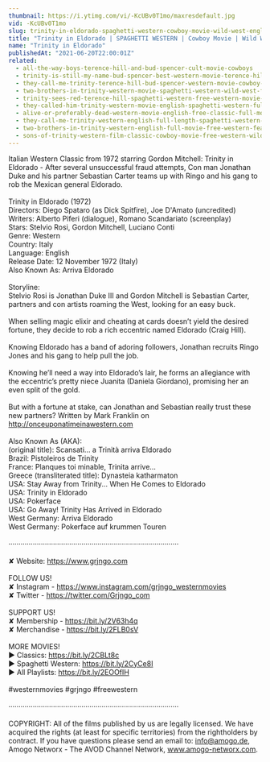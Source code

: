 ```yaml
---
thumbnail: https://i.ytimg.com/vi/-KcUBv0T1mo/maxresdefault.jpg
vid: -KcUBv0T1mo
slug: trinity-in-eldorado-spaghetti-western-cowboy-movie-wild-west-english-full-length
title: "Trinity in Eldorado | SPAGHETTI WESTERN | Cowboy Movie | Wild West | English | Full Length"
name: "Trinity in Eldorado"
publishedAt: "2021-06-20T22:00:01Z"
related:
  - all-the-way-boys-terence-hill-and-bud-spencer-cult-movie-cowboys
  - trinity-is-still-my-name-bud-spencer-best-western-movie-terence-hill-cowboys
  - they-call-me-trinity-terence-hill-bud-spencer-western-movie-cowboy-film
  - two-brothers-in-trinity-western-movie-spaghetti-western-wild-west-full-length
  - trinity-sees-red-terence-hill-spaghetti-western-free-western-movie-cowboys-full-films
  - they-called-him-trinity-western-movie-english-spaghetti-western-full-cowboy-movie
  - alive-or-preferably-dead-western-movie-english-free-classic-full-movie
  - they-call-me-trinity-western-english-full-length-spaghetti-western-film-full-movie
  - two-brothers-in-trinity-western-english-full-movie-free-western-feature-film-spaghetti-western
  - sons-of-trinity-western-film-classic-cowboy-movie-free-western-wild-west-full-length-movie
---
```


Italian Western Classic from 1972 starring Gordon Mitchell: Trinity in Eldorado - After several unsuccessful fraud attempts, Con man Jonathan Duke and his partner Sebastian Carter teams up with Ringo and his gang to rob the Mexican general Eldorado. <br />
<br />
Trinity in Eldorado (1972)<br />
Directors: Diego Spataro (as Dick Spitfire), Joe D'Amato (uncredited)<br />
Writers: Alberto Piferi (dialogue), Romano Scandariato (screenplay)<br />
Stars: Stelvio Rosi, Gordon Mitchell, Luciano Conti <br />
Genre: Western <br />
Country: Italy<br />
Language: English<br />
Release Date: 12 November 1972 (Italy) <br />
Also Known As: Arriva Eldorado <br />
<br />
Storyline:<br />
Stelvio Rosi is Jonathan Duke III and Gordon Mitchell is Sebastian Carter, partners and con artists roaming the West, looking for an easy buck.<br />
<br />
When selling magic elixir and cheating at cards doesn’t yield the desired fortune, they decide to rob a rich eccentric named Eldorado (Craig Hill).<br />
<br />
Knowing Eldorado has a band of adoring followers, Jonathan recruits Ringo Jones and his gang to help pull the job.<br />
<br />
Knowing he’ll need a way into Eldorado’s lair, he forms an allegiance with the eccentric’s pretty niece Juanita (Daniela Giordano), promising her an even split of the gold.<br />
<br />
But with a fortune at stake, can Jonathan and Sebastian really trust these new partners? Written by Mark Franklin on http://onceuponatimeinawestern.com<br />
<br />
Also Known As (AKA):<br />
(original title): Scansati... a Trinità arriva Eldorado<br />
Brazil: Pistoleiros de Trinity<br />
France: Planques toi minable, Trinita arrive...<br />
Greece (transliterated title): Dynasteia katharmaton<br />
USA: Stay Away from Trinity... When He Comes to Eldorado<br />
USA: Trinity in Eldorado<br />
USA: Pokerface<br />
USA: Go Away! Trinity Has Arrived in Eldorado<br />
West Germany: Arriva Eldorado<br />
West Germany: Pokerface auf krummen Touren<br />
<br />
····················································································<br />
<br />
✘ Website: https://www.grjngo.com<br />
<br />
FOLLOW US!<br />
✘ Instagram - https://www.instagram.com/grjngo_westernmovies<br />
✘ Twitter - https://twitter.com/Grjngo_com<br />
<br />
SUPPORT US!<br />
✘ Membership - https://bit.ly/2V63h4q<br />
✘ Merchandise - https://bit.ly/2FLB0sV<br />
<br />
MORE MOVIES! <br />
► Classics: https://bit.ly/2CBLt8c <br />
► Spaghetti Western: https://bit.ly/2CyCe8I <br />
► All Playlists: https://bit.ly/2EOOfIH <br />
<br />
#westernmovies #grjngo #freewestern<br />
<br />
····················································································<br />
<br />
COPYRIGHT: All of the films published by us are legally licensed. We have acquired the rights (at least for specific territories) from the rightholders by contract. If you have questions please send an email to: info@amogo.de, Amogo Networx - The AVOD Channel Network, www.amogo-networx.com.